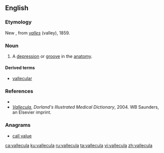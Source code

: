 ==English==

===Etymology===
New {{etyl|la|en}}, from ''[[valles]]'' (valley), 1859.

===Noun===
{{en-noun}}

# {{label|en|medical}} A [[depression]] or [[groove]] in the [[anatomy]].

====Derived terms====
* [[vallecular]]

===References===
* {{R:Webster NCD 1974}}
* ''[http://www.mercksource.com/pp/us/cns/cns_hl_dorlands.jspzQzpgzEzzSzppdocszSzuszSzcommonzSzdorlandszSzdorlandzSzdmd_v_02zPzhtm#12843645 Vallecula]'', ''Dorland's Illustrated Medical Dictionary'', 2004. WB Saunders, an Elsevier imprint.

===Anagrams===
* [[call value#English|call value]]

[[ca:vallecula]]
[[ku:vallecula]]
[[ru:vallecula]]
[[ta:vallecula]]
[[vi:vallecula]]
[[zh:vallecula]]